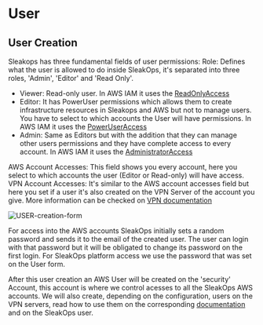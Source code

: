 
# User

## User Creation

Sleakops has three fundamental fields of user permissions:
Role: Defines what the user is allowed to do inside SleakOps, it's separated into three roles, 'Admin', 'Editor' and 'Read Only'.
- Viewer: Read-only user. In AWS IAM it uses the [ReadOnlyAccess <FiExternalLink/>](https://docs.aws.amazon.com/aws-managed-policy/latest/reference/ReadOnlyAccess.html)
- Editor: It has PowerUser permissions which allows them to create infrastructure resources in Sleakops and AWS but not to manage users. You have to select to which accounts the User will have permissions. In AWS IAM it uses the [PowerUserAccess <FiExternalLink/>](https://docs.aws.amazon.com/aws-managed-policy/latest/reference/PowerUserAccess.html)
- Admin: Same as Editors but with the addition that they can manage other users permissions and they have complete access to every account. In AWS IAM it uses the [AdministratorAccess <FiExternalLink/>](https://docs.aws.amazon.com/aws-managed-policy/latest/reference/AdministratorAccess.html)

AWS Account Accesses: This field shows you every account, here you select to which accounts the user (Editor or Read-only) will have access.
VPN Account Accesses: It's similar to the AWS account accesses field but here you set if a user it's also created on the VPN Server of the account you give. More information can be checked on [VPN documentation](/vpn/index.mdx)

<Zoom overlayBgColorEnd="rgba(255, 255, 255, 0.8)">
  <img src="/img/users/USER-creation-form.png" alt="USER-creation-form" />
</Zoom>

For access into the AWS accounts SleakOps initially sets a random password and sends it to the email of the created user. The user can login with that password but it will be obligated to change its password on the first login. For SleakOps platform access we use the password that was set on the User form.

After this user creation an AWS User will be created on the 'security' Account, this account is where we control acesses to all the SleakOps AWS accounts. We will also create, depending on the configuration, users on the VPN servers, read how to use them on the corresponding [documentation ](/vpn/vpn_user_connection.mdx) and on the SleakOps user.
